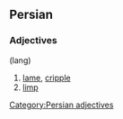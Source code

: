 ==Persian==

===Adjectives===
'''{{fa-Arab|لنگ}}''' (lang)

# [[lame]], [[cripple]]
# [[limp]]

[[Category:Persian adjectives]]